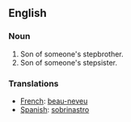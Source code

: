 ==English==

===Noun===
#Son of someone's stepbrother.
#Son of someone's stepsister.

===Translations===
*[[French]]: [[beau-neveu]]
*[[Spanish]]: [[sobrinastro]]